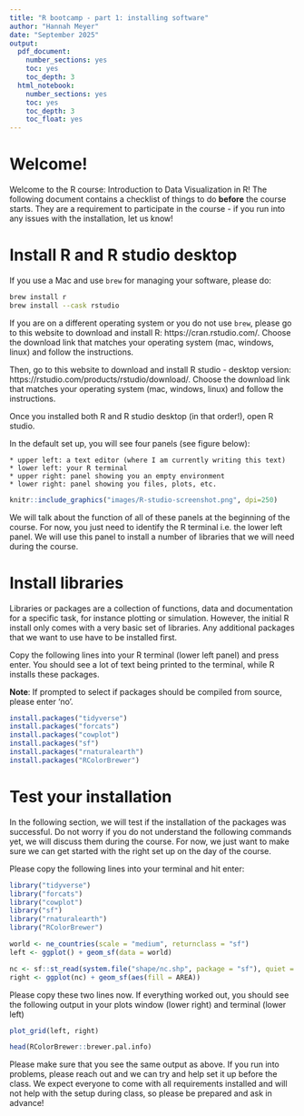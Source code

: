 ```yaml
---
title: "R bootcamp - part 1: installing software"
author: "Hannah Meyer"
date: "September 2025"
output:
  pdf_document:
    number_sections: yes
    toc: yes
    toc_depth: 3
  html_notebook:
    number_sections: yes
    toc: yes
    toc_depth: 3
    toc_float: yes
---
```


# Welcome!
Welcome to the R course: Introduction to Data Visualization in R!
The following document contains a checklist of things to do **before** the
course starts. They are a requirement to participate in the course - if
you run into any issues with the installation, let us know! 

# Install R and R studio desktop 

If you use a Mac and use `brew` for managing your software, please do:
```bash
brew install r
brew install --cask rstudio
```

If you are on a different operating system or you do not use `brew`, please go
to this website to download and install R: https://cran.rstudio.com/.
Choose the download link that matches your operating system (mac, windows,
linux) and follow the instructions.

Then, go to this website to download and install R studio - desktop version:
https://rstudio.com/products/rstudio/download/.
Choose the download link that matches your operating system (mac, windows,
linux) and follow the instructions.

Once you installed both R and R studio desktop (in that order!), open 
R studio. 

In the default set up, you will see four panels (see figure below):

    * upper left: a text editor (where I am currently writing this text)
    * lower left: your R terminal
    * upper right: panel showing you an empty environment
    * lower right: panel showing you files, plots, etc.
 

```r
knitr::include_graphics("images/R-studio-screenshot.png", dpi=250)
``` 
We will talk about the function of all of these panels at the beginning of
the course. For now, you just need to identify the R terminal i.e. the lower
left panel. We will use this panel to install a  number of libraries that we
will need during the course.

# Install libraries
Libraries or packages are a collection of functions, data and documentation
for a specific task, for instance plotting or simulation.
However, the initial R install only comes with a very basic set of
libraries. Any additional packages that we want to use have to be installed 
first.

Copy the following lines into your R terminal (lower left panel) and press
enter. You should see a lot of text being printed to the terminal, while R
installs these packages.

**Note**: If prompted to select if packages should be compiled from source,
please enter 'no'.

```r
install.packages("tidyverse")
install.packages("forcats")
install.packages("cowplot")
install.packages("sf")
install.packages("rnaturalearth")
install.packages("RColorBrewer")
```

# Test your installation
In the following section, we will test if the installation of the packages
was successful. Do not worry if you do not understand the following commands
yet, we will discuss them during the course. For now, we just want to make sure
we can get started with the right set up on the day of the course.

Please copy the following lines into your terminal and hit enter:
```r
library("tidyverse")
library("forcats")
library("cowplot")
library("sf")
library("rnaturalearth")
library("RColorBrewer")

world <- ne_countries(scale = "medium", returnclass = "sf")
left <- ggplot() + geom_sf(data = world)

nc <- sf::st_read(system.file("shape/nc.shp", package = "sf"), quiet = TRUE)
right <- ggplot(nc) + geom_sf(aes(fill = AREA))
```

Please copy these two lines now. If everything worked out, you should see the
following output in your plots window (lower right) and terminal (lower left) 
```r
plot_grid(left, right)

head(RColorBrewer::brewer.pal.info)
```

Please make sure that you see the same output as above. If you run into
problems, please reach out and we can try and help set it up before the class.
We expect everyone to come with all requirements installed and will not help
with the setup during class, so please be prepared and ask in advance!

